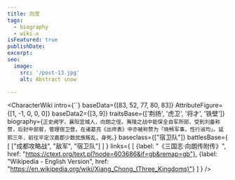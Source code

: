 ```yaml
---
title: 向宠
tags:
  - biography
  - wiki-x
isFeatured: true
publishDate:
excerpt:
seo:
  image:
    src: '/post-13.jpg'
    alt: Abstract snow

---
```



<CharacterWiki
  intro={``}
  baseData={[83, 52, 77, 80, 83]}
  AttributeFigure={[1, -1, 0, 0, 0]}
  baseData2={[3, 9]}
  traitsBase={['荆扬', '虎卫', '将才', '铁壁']}
  biography={`正史阙字，襄阳宜城人，向朗之侄。夷陵之战中能保全自军所部，受到刘备称赞，后封中部督，管理宿卫营，在诸葛亮《出师表》中亦被称赞为「晓畅军事，性行淑均」。延熙三年，前往平定汉嘉郡少数民族叛乱，身死。`}
  baseclass={["宿卫队"]}
  battlesBase={
    [
      ["成都攻略战", "敌军", "宿卫队"]
    ]
  }
  links={
    [
      {label: "《三国志·向朗传附传》", href: "https://ctext.org/text.pl?node=603686&if=gb&remap=gb"},
      {label: "Wikipedia - English Version", href: "https://en.wikipedia.org/wiki/Xiang_Chong_(Three_Kingdoms)"}
    ]
  }
/>
